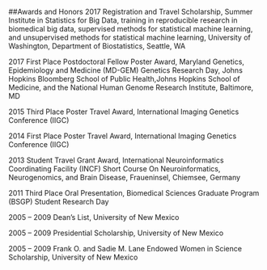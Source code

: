 ##Awards and Honors
2017	    Registration and Travel Scholarship, Summer Institute in Statistics for Big Data, training in reproducible research in biomedical big data, supervised methods for                 statistical machine learning, and unsupervised methods for statistical machine learning, University of Washington, Department of Biostatistics, Seattle, WA

2017	    First Place Postdoctoral Fellow Poster Award, Maryland Genetics, Epidemiology and Medicine (MD-GEM) Genetics Research Day, Johns Hopkins Bloomberg School of Public                Health,Johns Hopkins School of Medicine, and the National Human Genome Research Institute, Baltimore, MD

2015	    Third Place Poster Travel Award, International Imaging Genetics Conference (IIGC) 

2014	    First Place Poster Travel Award, International Imaging Genetics Conference (IIGC) 

2013	    Student Travel Grant Award, International Neuroinformatics Coordinating Facility (INCF) Short Course On Neuroinformatics, Neurogenomics, and Brain Disease,                        Fraueninsel, Chiemsee, Germany

2011	    Third Place Oral Presentation, Biomedical Sciences Graduate Program (BSGP) Student Research Day 

2005 – 2009	Dean’s List, University of New Mexico

2005 – 2009	Presidential Scholarship, University of New Mexico

2005 – 2009	Frank O. and Sadie M. Lane Endowed Women in Science Scholarship, University of New Mexico
